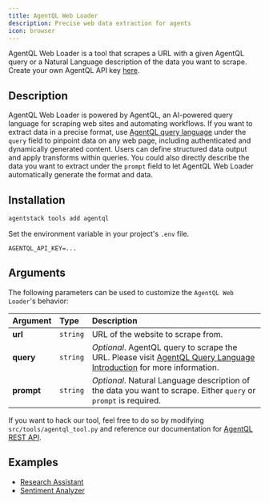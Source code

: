 ```yaml
---
title: AgentQL Web Loader
description: Precise web data extraction for agents
icon: browser
---
```


AgentQL Web Loader is a tool that scrapes a URL with a given AgentQL query or a Natural Language description of the data you want to scrape.
Create your own AgentQL API key [here](https://dev.agentql.com).

## Description

AgentQL Web Loader is powered by AgentQL, an AI-powered query language for scraping web sites and automating workflows.
If you want to extract data in a precise format, use [AgentQL query language](https://docs.agentql.com/agentql-query) under the `query` field to pinpoint data on any web page, including authenticated and dynamically generated content.
Users can define structured data output and apply transforms within queries.
You could also directly describe the data you want to extract under the `prompt` field to let AgentQL Web Loader automatically generate the format and data.

## Installation

```bash
agentstack tools add agentql
```

Set the environment variable in your project's `.env` file.

```env
AGENTQL_API_KEY=...
```

## Arguments

The following parameters can be used to customize the `AgentQL Web Loader`'s behavior:

| Argument   | Type     | Description                                                                                                                                                   |
| :--------- | :------- | :------------------------------------------------------------------------------------------------------------------------------------------------------------ |
| **url**    | `string` | URL of the website to scrape from.                                                                                                                            |
| **query**  | `string` | _Optional_. AgentQL query to scrape the URL. Please visit [AgentQL Query Language Introduction](https://docs.agentql.com/agentql-query) for more information. |
| **prompt** | `string` | _Optional_. Natural Language description of the data you want to scrape. Either `query` or `prompt` is required.                                              |

If you want to hack our tool, feel free to do so by modifying `src/tools/agentql_tool.py` and reference our documentation for [AgentQL REST API](https://docs.agentql.com/rest-api/api-reference).

## Examples

- [Research Assistant](https://github.com/AgentOps-AI/AgentStack/tree/main/examples/research_assistant)
- [Sentiment Analyzer](https://github.com/AgentOps-AI/AgentStack/tree/main/examples/sentiment_analyser)
